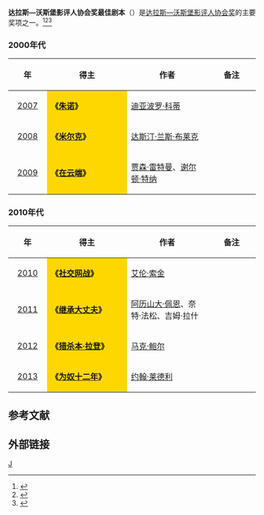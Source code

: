 '''达拉斯—沃斯堡影评人协会奖最佳剧本'''（{{lang-en|'''Dallas–Fort Worth Film Critics Association Award for Best Screenplay'''}}）是[[达拉斯—沃斯堡影评人协会|达拉斯—沃斯堡影评人协会奖]]的主要奖项之一。<ref>{{cite web |url=http://ent.sina.com.cn/m/f/2010-12-18/01463180709.shtml |title=达拉斯-沃斯堡影评人协会奖《社交网战》大胜 |accessdate=2010 |publisher=新浪网 |work= |language=zh-hans |archive-date=2019-07-25 |archive-url=https://web.archive.org/web/20190725102521/http://ent.sina.com.cn/m/f/2010-12-18/01463180709.shtml |dead-url=no }}</ref><ref>{{cite web|url= http://ent.sina.com.cn/m/f/2008-12-18/05502301046.shtml|title= 达拉斯-沃斯堡影评人协会奖 《贫民富翁》胜出|accessdate= 2008|publisher= 新浪网|work= |language= zh-hans|archive-date= 2019-07-20|archive-url= https://web.archive.org/web/20190720204658/http://ent.sina.com.cn/m/f/2008-12-18/05502301046.shtml|dead-url= no}}</ref><ref>{{cite web |url=http://ent.sina.com.cn/m/f/2007-12-18/12231839464.shtml |title=《老无所依》攻城掠地 再取“达拉斯—沃斯堡” |accessdate=2007 |publisher=新浪网 |work= |language=zh-hans |archive-date=2019-07-25 |archive-url=https://web.archive.org/web/20190725190434/http://ent.sina.com.cn/m/f/2007-12-18/12231839464.shtml |dead-url=no }}</ref>

=== 2000年代 ===
{| class="wikitable" width="95%" cellpadding="5"
|-
!width="100"|年
!width="350"|得主
!width="350"|作者
!width="200"|备注
|-
|style="text-align:center;"| [[2007年达拉斯—沃斯堡影评人协会奖|2007]] ||  style="background:Gold;" |'''《[[朱诺_(电影)|朱诺]]》''' || [[迪亚波罗·科蒂|迪亚波罗·科蒂]]||  
|-
|style="text-align:center;"| [[2008年达拉斯—沃斯堡影评人协会奖|2008]] ||  style="background:Gold;" |'''《[[米尔克|米尔克]]》''' ||[[达斯汀·兰斯·布莱克|达斯汀·兰斯·布莱克]]  ||  
|-
|style="text-align:center;"| [[2009年达拉斯—沃斯堡影评人协会奖|2009]] ||  style="background:Gold;" |'''《[[在云端_(电影)|在云端]]》''' || [[贾森·雷特曼|贾森·雷特曼]]、[[谢尔顿·特纳|谢尔顿·特纳]] ||  
|}

=== 2010年代 ===
{| class="wikitable" width="95%" cellpadding="5"
|-
!width="100"|年
!width="350"|得主
!width="350"|作者
!width="200"|备注
|-
|style="text-align:center;"| [[2010年达拉斯—沃斯堡影评人协会奖|2010]] ||  style="background:Gold;" | '''《[[社交网战|社交网战]]》''' ||[[艾伦·索金|艾伦·索金]]  ||  
|-
|style="text-align:center;"| [[2011年达拉斯—沃斯堡影评人协会奖|2011]] ||  style="background:Gold;" | '''《[[继承大丈夫|继承大丈夫]]》''' ||[[阿历山大·佩恩|阿历山大·佩恩]]、奈特·法松、吉姆·拉什   ||  
|-
|style="text-align:center;"| [[2012年达拉斯—沃斯堡影评人协会奖|2012]] ||  style="background:Gold;" | '''《[[猎杀本·拉登|猎杀本·拉登]]》'''|| [[马克·鲍尔|马克·鲍尔]] || 
|-
|style="text-align:center;"| [[2013年达拉斯—沃斯堡影评人协会奖|2013]] ||  style="background:Gold;" |'''《[[为奴十二年|为奴十二年]]》''' || [[约翰·莱德利|约翰·莱德利]] ||  
|}

==参考文献==
{{reflist}}

== 外部链接 ==
{{达拉斯—沃斯堡影评人协会奖}}

[[Category:达拉斯—沃斯堡影评人协会奖|J]]